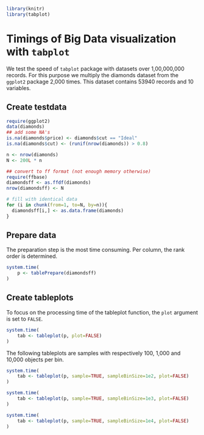 <!--
%\VignetteEngine{knitr::knitr}
%\VignetteIndexEntry{Timings with tabplot}
-->
```r
library(knitr)
library(tabplot)
```

# Timings of Big Data visualization with `tabplot`

We test the speed of `tabplot` package with datasets over 1,00,000,000 records.
For this purpose we multiply the diamonds dataset from the `ggplot2` package 2,000 times.
This dataset contains 53940 records and 10 variables.

## Create testdata

```r
require(ggplot2)
data(diamonds)
## add some NA's
is.na(diamonds$price) <- diamonds$cut == "Ideal"
is.na(diamonds$cut) <- (runif(nrow(diamonds)) > 0.8)
```

```r
n <- nrow(diamonds)
N <- 200L * n

## convert to ff format (not enough memory otherwise)
require(ffbase)
diamondsff <- as.ffdf(diamonds)
nrow(diamondsff) <- N

# fill with identical data
for (i in chunk(from=1, to=N, by=n)){
  diamondsff[i,] <- as.data.frame(diamonds)
}
```

## Prepare data


The preparation step is the most time consuming. Per column, the rank order is determined.
```r
system.time(
	p <- tablePrepare(diamondsff)
)
```

## Create tableplots
To focus on the processing time of the tableplot function, the `plot` argument is set to `FALSE`.  

```r
system.time(
	tab <- tableplot(p, plot=FALSE)
)
```

The following tableplots are samples with respectively 100, 1,000 and 10,000 objects per bin.

```r
system.time(
	tab <- tableplot(p, sample=TRUE, sampleBinSize=1e2, plot=FALSE)
)
```

```r
system.time(
	tab <- tableplot(p, sample=TRUE, sampleBinSize=1e3, plot=FALSE)
)
```

```r
system.time(
	tab <- tableplot(p, sample=TRUE, sampleBinSize=1e4, plot=FALSE)
)
```
